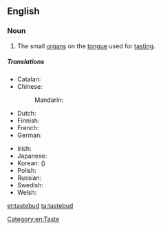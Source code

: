 ==English==
{{wikipedia}}

===Noun===
{{en-noun}}
# The small [[organ]]s on the [[tongue]] used for [[tasting]].

=====Translations=====
{{trans-top|a small organ on the tongue used for tasting}}
* Catalan: {{t|ca|papil·la gustativa|f}}
* Chinese:
*: Mandarin: {{t|zh|味蕾|tr=wèilěi|sc=Hani}}
* Dutch: {{t|nl|smaakpapil|c}}
* Finnish: {{t-|fi|makusilmu}}
* French: {{t+|fr|papille|f}}
* German: {{t-|de|Geschmacksknospe|f}}
{{trans-mid}}
* Irish: {{t|ga|blaslóg|f}}
* Japanese: {{t-|ja|味蕾|tr=みらい, mirai|sc=Jpan}}
* Korean: {{t-|ko|미뢰|tr=miroe|sc=Kore}} ({{t-|ko|味蕾|sc=Kore}})
* Polish: {{t|pl|kubek smakowy|m}}
* Russian: {{t-|ru|вкусовой сосочек|m|tr=vkusovój sosóček|sc=Cyrl}}
* Swedish: {{t+|sv|smaklök|c}}
* Welsh: {{t|cy|blasbwynt}}
{{trans-bottom}}

[[Category:en:Taste]]

[[et:tastebud]]
[[ta:tastebud]]